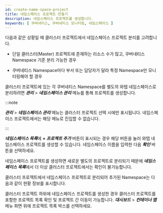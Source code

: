 ```yaml
---
id: create-name-space-project
title: 네임스페이스 프로젝트 만들기
description: 네임스페이스 프로젝트를 생성합니다.
keywords: [ 쿠버네티스, 쿠버네티스 모니터링, 네임스페이스 ]
---
```


다음과 같은 상황일 때 클러스터 프로젝트에서 네임스페이스 프로젝트 분리를 고려합니다.

* 단일 클러스터(Master) 프로젝트에 존재하는 리소스 수가 많고, 쿠버네티스 Namespace 기준 분리 가능한 경우

* 쿠버네티스 Namespace마다 부서 또는 담당자가 달라 특정 Namespace만 모니터링해야 할 경우 

클러스터 프로젝트에 있는 각 쿠버네티스 Namespace를 별도의 와탭 네임스페이스로 분리하려면 ***관리*** > ***네임스페이스 관리*** 메뉴를 통해 프로젝트를 생성합니다.

<ImgLang img='whatap_kubernetes_namespace_project_mgt.png' desc='네임스페이스 관리' />

:::note

***관리*** > ***네임스페이스 관리*** 메뉴는 클러스터 프로젝트 선택 시에만 표시됩니다. 네임스페이스 프로젝트에서는 해당 메뉴로 진입할 수 없습니다.

:::

***네임스페이스 목록***에 ***+ 프로젝트 추가*** 버튼이 표시되는 경우 해당 버튼을 눌러 와탭 네임스페이스 프로젝트를 생성할 수 있습니다. 네임스페이스 이름을 입력한 다음 ***확인*** 버튼을 선택하세요.

<ImgLang img='whatap_kubernetes_create_namespace_project_popup.png' desc='네임스페이스 프로젝트 생성' />

네임스페이스 프로젝트를 생성하면 새로운 별도의 프로젝트로 분리되기 때문에 ***네임스페이스 목록***에서 더 이상 클러스터 프로젝트에서는 확인이 불가능합니다.

클러스터 프로젝트에서 네임스페이스 프로젝트로 분리되어 추가된 Namespace는 다음과 같이 현황 정보를 표시합니다.

<ImgLang img='whatap_kubernetes_namespace_project_mgt_complete.png' desc='네임스페이스 프로젝트 생성 완료' />

클러스터 프로젝트 하위에 네임스페이스 프로젝트를 생성한 경우 클러스터 프로젝트를 포함한 프로젝트 목록 확인 및 프로젝트 간 이동이 가능합니다. ***대시보드*** > ***컨테이너 맵*** 메뉴 화면 위에 프로젝트 목록 박스를 선택하세요.

<ImgLang img='whatap_kubernetes_container_map_namespace_project_list.png' desc='컨테이너 맵 메뉴 프로젝트 목록' />